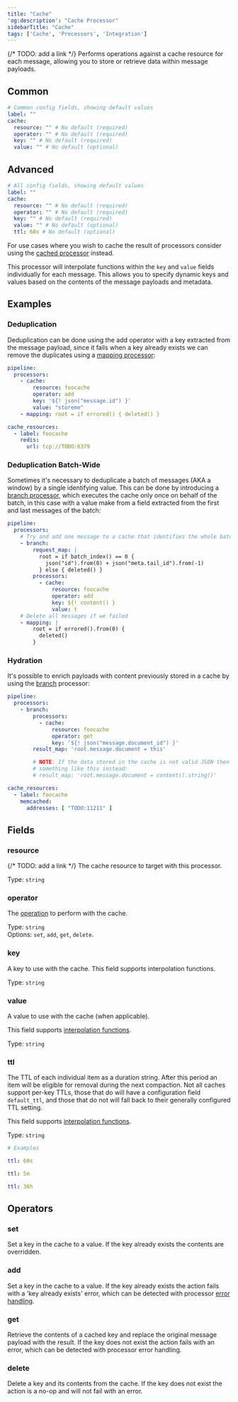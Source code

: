 ```yaml
---
title: "Cache"
'og:description': "Cache Processor"
sidebarTitle: "Cache"
tags: ['Cache', 'Processors', 'Integration']
---
```


{/* TODO: add a link */}
Performs operations against a cache resource for each message, allowing you to store or retrieve data within message payloads.

## Common

```yml
# Common config fields, showing default values
label: ""
cache:
  resource: "" # No default (required)
  operator: "" # No default (required)
  key: "" # No default (required)
  value: "" # No default (optional)
```

## Advanced
```yml
# All config fields, showing default values
label: ""
cache:
  resource: "" # No default (required)
  operator: "" # No default (required)
  key: "" # No default (required)
  value: "" # No default (optional)
  ttl: 60s # No default (optional)
```

For use cases where you wish to cache the result of processors consider using the [cached processor](/5.5/product-stack/tyk-streaming/configuration/processors/cached) instead.

This processor will interpolate functions within the `key` and `value` fields individually for each message. This allows you to specify dynamic keys and values based on the contents of the message payloads and metadata.

## Examples

### Deduplication

Deduplication can be done using the add operator with a key extracted from the message payload, since it fails when a key already exists we can remove the duplicates using a [mapping processor](/5.5/product-stack/tyk-streaming/configuration/processors/mapping):

```yaml
pipeline:
  processors:
    - cache:
        resource: foocache
        operator: add
        key: '${! json("message.id") }'
        value: "storeme"
    - mapping: root = if errored() { deleted() }

cache_resources:
  - label: foocache
    redis:
      url: tcp://TODO:6379
```

### Deduplication Batch-Wide

Sometimes it's necessary to deduplicate a batch of messages (AKA a window) by a single identifying value. This can be done by introducing a [branch processor](/5.5/product-stack/tyk-streaming/configuration/processors/branch), which executes the cache only once on behalf of the batch, in this case with a value make from a field extracted from the first and last messages of the batch:

```yaml
pipeline:
  processors:
    # Try and add one message to a cache that identifies the whole batch
    - branch:
        request_map: |
          root = if batch_index() == 0 {
            json("id").from(0) + json("meta.tail_id").from(-1)
          } else { deleted() }
        processors:
          - cache:
              resource: foocache
              operator: add
              key: ${! content() }
              value: t
    # Delete all messages if we failed
    - mapping: |
        root = if errored().from(0) {
          deleted()
        }
```

### Hydration

It's possible to enrich payloads with content previously stored in a cache by using the [branch](/5.5/product-stack/tyk-streaming/configuration/processors/branch) processor:

```yaml
pipeline:
  processors:
    - branch:
        processors:
          - cache:
              resource: foocache
              operator: get
              key: '${! json("message.document_id") }'
        result_map: 'root.message.document = this'

        # NOTE: If the data stored in the cache is not valid JSON then use
        # something like this instead:
        # result_map: 'root.message.document = content().string()'

cache_resources:
  - label: foocache
    memcached:
      addresses: [ "TODO:11211" ]
```

## Fields

### resource
{/* TODO: add a link */}
The cache resource to target with this processor.


Type: `string`

### operator

The [operation](/5.5/#operators) to perform with the cache.


Type: `string`  
Options: `set`, `add`, `get`, `delete`.

### key

A key to use with the cache.
This field supports interpolation functions.


Type: `string`

### value

A value to use with the cache (when applicable).

This field supports [interpolation functions](/5.5/product-stack/tyk-streaming/configuration/common-configuration/interpolation#bloblang-queries).


Type: `string`

### ttl

The TTL of each individual item as a duration string. After this period an item will be eligible for removal during the next compaction. Not all caches support per-key TTLs, those that do will have a configuration field `default_ttl`, and those that do not will fall back to their generally configured TTL setting.

This field supports [interpolation functions](/5.5/product-stack/tyk-streaming/configuration/common-configuration/interpolation#bloblang-queries).


Type: `string`  

```yml
# Examples

ttl: 60s

ttl: 5m

ttl: 36h
```

## Operators

### set

Set a key in the cache to a value. If the key already exists the contents are
overridden.

### add

Set a key in the cache to a value. If the key already exists the action fails
with a 'key already exists' error, which can be detected with processor [error handling](/5.5/product-stack/tyk-streaming/configuration/common-configuration/error-handling).

### get

Retrieve the contents of a cached key and replace the original message payload
with the result. If the key does not exist the action fails with an error, which
can be detected with processor error handling.

### delete

Delete a key and its contents from the cache.  If the key does not exist the
action is a no-op and will not fail with an error.
